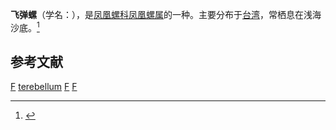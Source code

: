 {{Speciesbox 
 | taxon = Terebellum terebellum
 | authority = Linnaeus, 1758
}}
'''飞弹螺'''（学名：''{{lang|la|Terebellum terebellum}}''），是[[凤凰螺科|凤凰螺科]][[凤凰螺属|凤凰螺属]]的一种。主要分布于[[台湾|台湾]]，常栖息在浅海沙底。<ref>{{cite web|url=http://shell.sinica.edu.tw/chinese/shellbase_detail.php?science_no=503|title=国际贝库：飞弹螺|publisher=台湾贝类资料库|accessdate=2009-08-11}}</ref>

== 参考文献 ==
{{reflist}}
{{taxonbar}}
[[Category:_1758年描述的软体动物|F]]
[[Category:飛彈螺屬|terebellum]]
[[Category:_卡尔·林奈命名的生物分类|F]]
[[Category:台湾软体动物|F]]
{{animal-stub}}